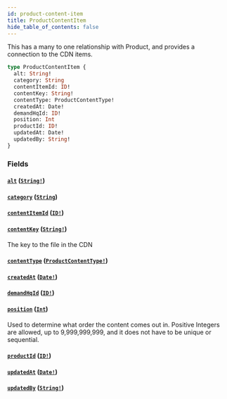 ```yaml
---
id: product-content-item
title: ProductContentItem
hide_table_of_contents: false
---
```



This has a many to one relationship with Product, and provides a connection to the CDN items.

```graphql
type ProductContentItem {
  alt: String!
  category: String
  contentItemId: ID!
  contentKey: String!
  contentType: ProductContentType!
  createdAt: Date!
  demandHqId: ID!
  position: Int
  productId: ID!
  updatedAt: Date!
  updatedBy: String!
}
```


### Fields

#### [`alt`](#) ([`String!`](/developers/demandhq-apis/demand-api/graphql/reference/scalars/string))




#### [`category`](#) ([`String`](/developers/demandhq-apis/demand-api/graphql/reference/scalars/string))




#### [`contentItemId`](#) ([`ID!`](/developers/demandhq-apis/demand-api/graphql/reference/scalars/id))




#### [`contentKey`](#) ([`String!`](/developers/demandhq-apis/demand-api/graphql/reference/scalars/string))

The key to the file in the CDN


#### [`contentType`](#) ([`ProductContentType!`](/developers/demandhq-apis/demand-api/graphql/reference/enums/product-content-type))




#### [`createdAt`](#) ([`Date!`](/developers/demandhq-apis/demand-api/graphql/reference/scalars/date))




#### [`demandHqId`](#) ([`ID!`](/developers/demandhq-apis/demand-api/graphql/reference/scalars/id))




#### [`position`](#) ([`Int`](/developers/demandhq-apis/demand-api/graphql/reference/scalars/int))

Used to determine what order the content comes out in.
Positive Integers are allowed, up to 9,999,999,999, and it does not have to be unique or sequential.


#### [`productId`](#) ([`ID!`](/developers/demandhq-apis/demand-api/graphql/reference/scalars/id))




#### [`updatedAt`](#) ([`Date!`](/developers/demandhq-apis/demand-api/graphql/reference/scalars/date))




#### [`updatedBy`](#) ([`String!`](/developers/demandhq-apis/demand-api/graphql/reference/scalars/string))






